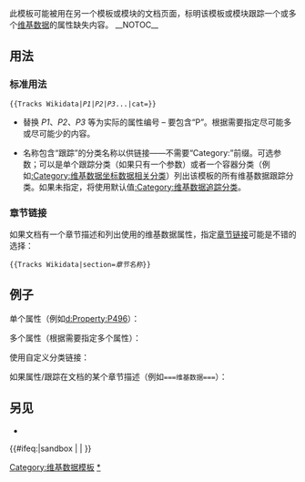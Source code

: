 {{Documentation subpage}}
<!-- Please place categories where indicated at the bottom of this page and interwikis at Wikidata (see [[Wikipedia:Wikidata]]) -->
{{Lua|Module:Uses Wikidata}}
此模板可能被用在另一个模板或模块的文档页面，标明该模板或模块跟踪一个或多个[[维基数据]]的属性缺失内容。
__NOTOC__
== 用法 ==
===标准用法===
<code><nowiki>{{</nowiki>Tracks Wikidata|''P1''|''P2''|''P3''...|cat=<nowiki>}}</nowiki></code>

*替换 ''P1''、''P2''、''P3'' 等为实际的属性编号 – 要包含“P”。根据需要指定尽可能多或尽可能少的内容。
*{{para|cat}} 名称包含“跟踪”的分类名称以供链接——不需要“Category:”前缀。可选参数；可以是单个跟踪分类（如果只有一个参数）或者一个容器分类（例如[[:Category:维基数据坐标数据相关分类]]）列出该模板的所有维基数据跟踪分类。如果未指定，将使用默认值[[:Category:维基数据追踪分类]]。
===章节链接===
如果文档有一个章节描述和列出使用的维基数据属性，指定[[Help:章节#章節链接|章节链接]]可能是不错的选择：

<code><nowiki>{{</nowiki>Tracks Wikidata|section=''章节名称''<nowiki>}}</nowiki></code>

==例子==
单个属性（例如[[d:Property:P496]]）：
{{markup
|<nowiki>{{Tracks Wikidata|P496}}</nowiki>
|{{Tracks Wikidata|P496}}
}}

多个属性（根据需要指定多个属性）：
{{markup
|<nowiki>{{Tracks Wikidata|P10|P20|P30}}</nowiki>
|{{Tracks Wikidata|P10|P20|P30}}
}}

使用自定义分类链接：
{{markup
|<nowiki>{{Tracks Wikidata|P625|cat=维基数据坐标数据相关分类}}</nowiki>
|{{Tracks Wikidata|P625|cat=维基数据坐标数据相关分类}}
}}

如果属性/跟踪在文档的某个章节描述（例如<code><nowiki>===维基数据===</nowiki></code>）：
{{markup
|<nowiki>{{Tracks Wikidata|section=维基数据}}</nowiki>
|{{Tracks Wikidata|section=维基数据}}
}}

==另见==
*{{tl|Uses Wikidata}}

<includeonly>{{#ifeq:{{SUBPAGENAME}}|sandbox | |
<!-- Categories below this line, please; interwikis at Wikidata -->
[[Category:维基数据模板]]
[[Category:跟踪维基数据的模板|*]]
}}</includeonly>